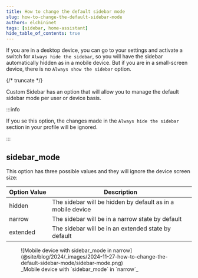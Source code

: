```yaml
---
title: How to change the default sidebar mode
slug: how-to-change-the-default-sidebar-mode
authors: elchininet
tags: [sidebar, home-assistant]
hide_table_of_contents: true
---
```


If you are in a desktop device, you can go to your settings and activate a switch for `Always hide the sidebar`, so you will have the sidebar automatically hidden as in a mobile device. But if you are in a small-screen device, there is no `Always show the sidebar` option.

{/* truncate */}


Custom Sidebar has an option that will allow you to manage the default sidebar mode per user or device basis.

:::info

If you se this option, the changes made in the `Always hide the sidebar` section in your profile will be ignored.

:::

## sidebar_mode

This option has three possible values and they will ignore the device screen size:

| Option&nbsp;Value | Description                                                 |
| ----------------- | ----------------------------------------------------------- |
| hidden            | The sidebar will be hidden by default as in a mobile device |
| narrow            | The sidebar will be in a narrow state by default            |
| extended          | The sidebar will be in an extended state by default         |

<Example />

<figure>
![Mobile device with sidebar_mode in narrow](@site/blog/2024/_images/2024-11-27-how-to-change-the-default-sidebar-mode/sidebar-mode.png)
<figcaption>_Mobile device with `sidebar_mode` in `narrow`_</figcaption>
</figure>
